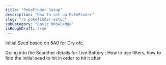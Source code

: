 ```yaml
---
title: "PokeFinder Setup"
description: "How to set up PokeFinder"
slug: "rs-pokefinder-setup"
subCategory: "Basic Knowledge"
isRoughDraft: true
---
```


Initial Seed based on 5A0 for Dry ofc.

Going into the Searcher details for Live Battery : How to use filters, how to find the initial seed to hit in order to hit it after
